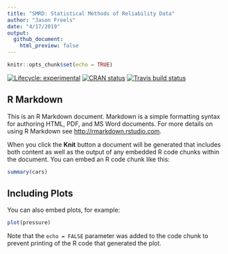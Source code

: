 ```yaml
---
title: "SMRD: Statistical Methods of Reliability Data"
author: "Jason Freels"
date: "4/17/2019"
output: 
  github_document:
    html_preview: false
---
```


```r
knitr::opts_chunk$set(echo = TRUE)
```
[![Lifecycle: experimental](https://img.shields.io/badge/lifecycle-experimental-orange.svg)](https://www.tidyverse.org/lifecycle/#experimental)
[![CRAN status](https://www.r-pkg.org/badges/version/SMRD2)](https://cran.r-project.org/package=SMRD2)
[![Travis build status](https://travis-ci.org/Auburngrads/SMRD2.svg?branch=master)](https://travis-ci.org/Auburngrads/SMRD2)


## R Markdown

This is an R Markdown document. Markdown is a simple formatting syntax for authoring HTML, PDF, and MS Word documents. For more details on using R Markdown see <http://rmarkdown.rstudio.com>.

When you click the **Knit** button a document will be generated that includes both content as well as the output of any embedded R code chunks within the document. You can embed an R code chunk like this:

```r
summary(cars)
```

## Including Plots

You can also embed plots, for example:

```r
plot(pressure)
```

Note that the `echo = FALSE` parameter was added to the code chunk to prevent printing of the R code that generated the plot.
